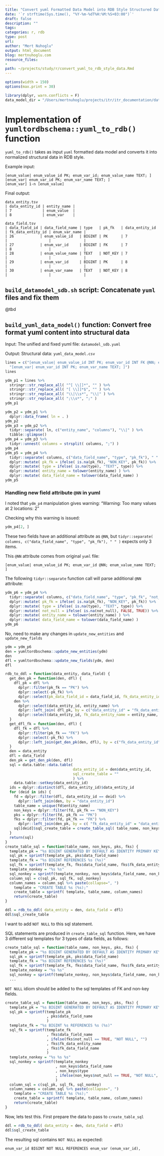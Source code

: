```yaml
---
title: "Convert yuml Formatted Data Model into RDB Style Structured Data"
date: '`r strftime(Sys.time(), "%Y-%m-%dT%H:%M:%S+03:00")`'
draft: false
description: ""
tags:
categories: r, rdb
type: post
url:
author: "Mert Nuhoglu"
output: html_document
blog: mertnuhoglu.com
resource_files:
-
path: ~/projects/study/r/convert_yuml_to_rdb_style_data.Rmd
---
```


<style>
  .main-container {
    max-width: 1600px !important;
  }
</style>

``` r
options(width = 150)
options(max.print = 30)
``` 

```r
library(dplyr, warn.conflicts = F)
data_model_dir = "/Users/mertnuhoglu/projects/itr/itr_documentation/data_model/"
```

# Implementation of `yumltordbschema::yuml_to_rdb()` function

`yuml_to_rdb()` takes as input `yuml` formatted data model and converts it into normalized structural data in RDB style.

Example input:

    [enum_value| enum_value_id PK; enum_var_id; enum_value_name TEXT; ]
    [enum_var| enum_var_id PK; enum_var_name TEXT; ]
    [enum_var] 1-n [enum_value]

Final output:

    data_entity.tsv
    | data_entity_id | entity_name |
    | 7              | enum_value  |
    | 8              | enum_var    |

    data_field.tsv
    | data_field_id | data_field_name | type   | pk_fk   | data_entity_id | fk_data_entity_id | enum_var_name |
    | 26            | enum_value_id   | BIGINT | PK      | 7              |                   |               |
    | 27            | enum_var_id     | BIGINT | FK      | 7              | 8                 |               |
    | 28            | enum_value_name | TEXT   | NOT_KEY | 7              |                   |               |
    | 29            | enum_var_id     | BIGINT | PK      | 8              |                   |               |
    | 30            | enum_var_name   | TEXT   | NOT_KEY | 8              |                   |               |

## `build_datamodel_sdb.sh` script: Concatenate `yuml` files and fix them

@tbd

## `build_yuml_data_model()` function: Convert free format yuml content into structural data

Input: The unified and fixed yuml file: `datamodel_sdb.yuml`

Output: Structural data: `yuml_data_model.csv`

```r
lines = c("[enum_value| enum_value_id INT PK; enum_var_id INT FK @NN; enum_value_name TEXT; ]",
  "[enum_var| enum_var_id INT PK; enum_var_name TEXT; ]")
lines
```

``` r
ydm_p1 = lines %>%
  stringr::str_replace_all( "^[ \\[]*", "" ) %>%
  stringr::str_replace_all( "[ \\]]*$", "" ) %>%
  stringr::str_replace_all( "\\|\\s*", "\\|" ) %>%
  stringr::str_replace_all( ";\\s*", ";" ) 
ydm_p1 
```

``` r
ydm_p2 = ydm_p1 %>%
  dplyr::data_frame( ln = . ) 
ydm_p2 
ydm_p3 = ydm_p2 %>%
  tidyr::separate( ln, c("entity_name", "columns"), "\\|" ) %>%
  tibble::glimpse()
ydm_p4 = ydm_p3 %>%
  tidyr::unnest( columns = strsplit( columns, ";") ) 
ydm_p4 
ydm_p5 = ydm_p4 %>%
  tidyr::separate( columns, c("data_field_name", "type", "pk_fk"), " " ) %>%
  dplyr::mutate( pk_fk = ifelse( is.na(pk_fk), "NON_KEY", pk_fk)) %>%
  dplyr::mutate( type = ifelse( is.na(type), "TEXT", type)) %>%
  dplyr::mutate( entity_name = tolower(entity_name) ) %>%
  dplyr::mutate( data_field_name = tolower(data_field_name) ) 
ydm_p5 
```

### Handling new field attribute `@NN` in yuml 

I noted that `ydm_p4` manipulation gives warning: "Warning: Too many values at 2 locations: 2"

Checking why this warning is issued:

``` r
ydm_p4[2, ]
```

These two fields have an additional attribute as `@NN`, but `tidyr::separate( columns, c("data_field_name", "type", "pk_fk"), " " )` expects only 3 items.

This `@NN` attribute comes from original `yuml` file:

    [enum_value| enum_value_id PK; enum_var_id @NN; enum_value_name TEXT; ]

The following `tidyr::separate` function call will parse additional `@NN` attribute:

``` r
ydm_p6 = ydm_p4 %>%
  tidyr::separate( columns, c("data_field_name", "type", "pk_fk", "not_null"), " " ) %>%
  dplyr::mutate( pk_fk = ifelse( is.na(pk_fk), "NON_KEY", pk_fk)) %>%
  dplyr::mutate( type = ifelse( is.na(type), "TEXT", type)) %>%
  dplyr::mutate( not_null = ifelse( is.na(not_null), FALSE, TRUE)) %>%
  dplyr::mutate( entity_name = tolower(entity_name) ) %>%
  dplyr::mutate( data_field_name = tolower(data_field_name) ) 
ydm_p6
``` 

No, need to make any changes in `update_new_entities` and `update_new_fields`

``` r
ydm = ydm_p6
den = yumltordbschema::update_new_entities(ydm)
den
dfl = yumltordbschema::update_new_fields(ydm, den)
dfl
``` 

``` r
rdb_to_ddl = function(data_entity, data_field) {
  get_den_pk = function(den, dfl) {
    dfl_pk = dfl %>%
      dplyr::filter(pk_fk == "PK") %>%
      dplyr::select(-pk_fk) %>%
      dplyr::select(pk_data_field_id = data_field_id, fk_data_entity_id = data_entity_id, pk_data_field_name = data_field_name)
    den %>%
      dplyr::select(data_entity_id, entity_name) %>%
      dplyr::left_join( dfl_pk, by = c("data_entity_id" = "fk_data_entity_id")) %>%
      dplyr::select(data_entity_id, fk_data_entity_name = entity_name, fk_data_field_name = pk_data_field_name) 
  }
  get_dfl_fk = function(den, dfl) {
    dfl_fk = dfl %>%
      dplyr::filter(pk_fk == "FK") %>%
      dplyr::select(-pk_fk) %>%
      dplyr::left_join(get_den_pk(den, dfl), by = c("fk_data_entity_id" = "data_entity_id"))
  }
  den = data_entity 
  dfl = data_field 
  den_pk = get_den_pk(den, dfl)
  sql = data.table::data.table(
                               data_entity_id = den$data_entity_id,
                               sql_create_table = ""
                               ) %>%
    data.table::setkey(data_entity_id)
  ids = dplyr::distinct(dfl, data_entity_id)$data_entity_id
  for (deid in ids) {
    fd = dplyr::filter(dfl, data_entity_id == deid) %>%
      dplyr::left_join(den, by = "data_entity_id")
    table_name = unique(fd$entity_name)
    non_keys = dplyr::filter(fd, pk_fk == "NON_KEY")
    pks = dplyr::filter(fd, pk_fk == "PK")
    fks = dplyr::filter(fd, pk_fk == "FK") %>%
      dplyr::left_join(den_pk, by = c( "fk_data_entity_id" = "data_entity_id" ))
    sql[deid]$sql_create_table = create_table_sql( table_name, non_keys, pks, fks )
  }
  return(sql)
}
create_table_sql = function(table_name, non_keys, pks, fks) {
  template_pk = "%s BIGINT GENERATED BY DEFAULT AS IDENTITY PRIMARY KEY"
  sql_pk = sprintf(template_pk, pks$data_field_name)
  template_fk = "%s BIGINT REFERENCES %s (%s)"
  sql_fk = sprintf(template_fk, fks$data_field_name, fks$fk_data_entity_name, fks$fk_data_field_name)
  template_nonkey = "%s %s"
  sql_nonkey = sprintf(template_nonkey, non_keys$data_field_name, non_keys$type)
  column_sql = c(sql_pk, sql_fk, sql_nonkey)
  column_names = column_sql %>% paste(collapse=", ")
	template = "CREATE TABLE %s (%s);"
	create_table = sprintf( template, table_name, column_names)
	return(create_table)
}
``` 

``` r
ddl = rdb_to_ddl( data_entity = den, data_field = dfl)
ddl$sql_create_table
``` 

I want to add `NOT NULL` to this sql statement.

SQL statements are produced in `create_table_sql` function. Here, we have 3 different sql templates for 3 types of data fields, as follows:

``` r
create_table_sql = function(table_name, non_keys, pks, fks) {
  template_pk = "%s BIGINT GENERATED BY DEFAULT AS IDENTITY PRIMARY KEY"
  sql_pk = sprintf(template_pk, pks$data_field_name)
  template_fk = "%s BIGINT REFERENCES %s (%s)"
  sql_fk = sprintf(template_fk, fks$data_field_name, fks$fk_data_entity_name, fks$fk_data_field_name)
  template_nonkey = "%s %s"
  sql_nonkey = sprintf(template_nonkey, non_keys$data_field_name, non_keys$type)
  ...
``` 

`NOT NULL` idiom should be added to the sql templates of FK and non-key fields. 

``` r
create_table_sql = function(table_name, non_keys, pks, fks) {
  template_pk = "%s BIGINT GENERATED BY DEFAULT AS IDENTITY PRIMARY KEY"
  sql_pk = sprintf(template_pk
                   , pks$data_field_name
                   )
  template_fk = "%s BIGINT %s REFERENCES %s (%s)"
  sql_fk = sprintf(template_fk
                   , fks$data_field_name
                   , ifelse(fks$not_null == TRUE, "NOT NULL", "")
                   , fks$fk_data_entity_name
                   , fks$fk_data_field_name
                   )
  template_nonkey = "%s %s %s"
  sql_nonkey = sprintf(template_nonkey
                       , non_keys$data_field_name
                       , non_keys$type
                       , ifelse(non_keys$not_null == TRUE, "NOT NULL", "")
                       )
  column_sql = c(sql_pk, sql_fk, sql_nonkey)
  column_names = column_sql %>% paste(collapse=", ")
	template = "CREATE TABLE %s (%s);"
	create_table = sprintf( template, table_name, column_names)
	return(create_table)
}
```

Now, lets test this. First prepare the data to pass to `create_table_sql`

``` r
ddl = rdb_to_ddl( data_entity = den, data_field = dfl)
ddl$sql_create_table
``` 

The resulting sql contains `NOT NULL` as expected:

    enum_var_id BIGINT NOT NULL REFERENCES enum_var (enum_var_id),

